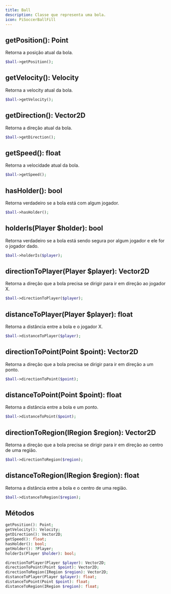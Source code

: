 ```yaml
---
title: Ball
description: Classe que representa uma bola.
icon: PiSoccerBallFill
---
```


## getPosition(): Point

Retorna a posição atual da bola.

```php
$ball->getPosition();
```

## getVelocity(): Velocity

Retorna a velocity atual da bola.

```php
$ball->getVelocity();
```

## getDirection(): Vector2D

Retorna a direção atual da bola.

```php
$ball->getDirection();
```

## getSpeed(): float

Retorna a velocidade atual da bola.

```php
$ball->getSpeed();
```

## hasHolder(): bool

Retorna verdadeiro se a bola está com algum jogador.

```php
$ball->hasHolder();
```

## holderIs(Player $holder): bool

Retorna verdadeiro se a bola está sendo segura por algum jogador e ele for o jogador dado.

```php
$ball->holderIs($player);
```

## directionToPlayer(Player $player): Vector2D

Retorna a direção que a bola precisa se dirigir para ir em direção ao jogador X.

```php
$ball->directionToPlayer($player);
```

## distanceToPlayer(Player $player): float

Retorna a distância entre a bola e o jogador X.

```php
$ball->distanceToPlayer($player);
```

## directionToPoint(Point $point): Vector2D

Retorna a direção que a bola precisa se dirigir para ir em direção a um ponto.

```php
$ball->directionToPoint($point);
```

## distanceToPoint(Point $point): float

Retorna a distância entre a bola e um ponto.

```php
$ball->distanceToPoint($point);
```

## directionToRegion(IRegion $region): Vector2D

Retorna a direção que a bola precisa se dirigir para ir em direção ao centro de uma região.

```php
$ball->directionToRegion($region);
```

## distanceToRegion(IRegion $region): float

Retorna a distância entre a bola e o centro de uma região.

```php
$ball->distanceToRegion($region);
```

## Métodos

```php
getPosition(): Point;
getVelocity(): Velocity;
getDirection(): Vector2D;
getSpeed(): float;
hasHolder(): bool;
getHolder(): ?Player;
holderIs(Player $holder): bool;

directionToPlayer(Player $player): Vector2D;
directionToPoint(Point $point): Vector2D;
directionToRegion(IRegion $region): Vector2D;
distanceToPlayer(Player $player): float;
distanceToPoint(Point $point): float;
distanceToRegion(IRegion $region): float;
```
